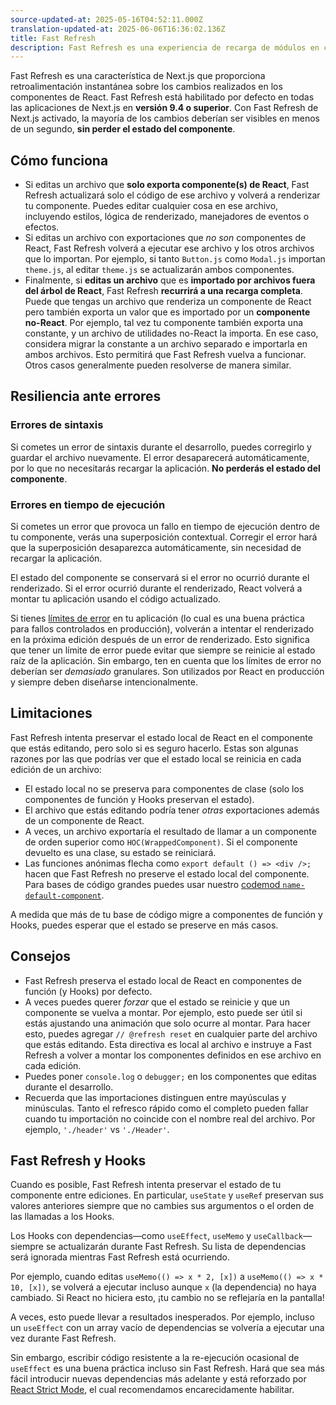 ```yaml
---
source-updated-at: 2025-05-16T04:52:11.000Z
translation-updated-at: 2025-06-06T16:36:02.136Z
title: Fast Refresh
description: Fast Refresh es una experiencia de recarga de módulos en caliente que proporciona retroalimentación instantánea sobre los cambios realizados en los componentes de React.
---
```


Fast Refresh es una característica de Next.js que proporciona retroalimentación instantánea sobre los cambios realizados en los componentes de React. Fast Refresh está habilitado por defecto en todas las aplicaciones de Next.js en **versión 9.4 o superior**. Con Fast Refresh de Next.js activado, la mayoría de los cambios deberían ser visibles en menos de un segundo, **sin perder el estado del componente**.

## Cómo funciona

- Si editas un archivo que **solo exporta componente(s) de React**, Fast Refresh actualizará solo el código de ese archivo y volverá a renderizar tu componente. Puedes editar cualquier cosa en ese archivo, incluyendo estilos, lógica de renderizado, manejadores de eventos o efectos.
- Si editas un archivo con exportaciones que _no son_ componentes de React, Fast Refresh volverá a ejecutar ese archivo y los otros archivos que lo importan. Por ejemplo, si tanto `Button.js` como `Modal.js` importan `theme.js`, al editar `theme.js` se actualizarán ambos componentes.
- Finalmente, si **editas un archivo** que es **importado por archivos fuera del árbol de React**, Fast Refresh **recurrirá a una recarga completa**. Puede que tengas un archivo que renderiza un componente de React pero también exporta un valor que es importado por un **componente no-React**. Por ejemplo, tal vez tu componente también exporta una constante, y un archivo de utilidades no-React la importa. En ese caso, considera migrar la constante a un archivo separado e importarla en ambos archivos. Esto permitirá que Fast Refresh vuelva a funcionar. Otros casos generalmente pueden resolverse de manera similar.

## Resiliencia ante errores

### Errores de sintaxis

Si cometes un error de sintaxis durante el desarrollo, puedes corregirlo y guardar el archivo nuevamente. El error desaparecerá automáticamente, por lo que no necesitarás recargar la aplicación. **No perderás el estado del componente**.

### Errores en tiempo de ejecución

Si cometes un error que provoca un fallo en tiempo de ejecución dentro de tu componente, verás una superposición contextual. Corregir el error hará que la superposición desaparezca automáticamente, sin necesidad de recargar la aplicación.

El estado del componente se conservará si el error no ocurrió durante el renderizado. Si el error ocurrió durante el renderizado, React volverá a montar tu aplicación usando el código actualizado.

Si tienes [límites de error](https://react.dev/reference/react/Component#catching-rendering-errors-with-an-error-boundary) en tu aplicación (lo cual es una buena práctica para fallos controlados en producción), volverán a intentar el renderizado en la próxima edición después de un error de renderizado. Esto significa que tener un límite de error puede evitar que siempre se reinicie al estado raíz de la aplicación. Sin embargo, ten en cuenta que los límites de error no deberían ser _demasiado_ granulares. Son utilizados por React en producción y siempre deben diseñarse intencionalmente.

## Limitaciones

Fast Refresh intenta preservar el estado local de React en el componente que estás editando, pero solo si es seguro hacerlo. Estas son algunas razones por las que podrías ver que el estado local se reinicia en cada edición de un archivo:

- El estado local no se preserva para componentes de clase (solo los componentes de función y Hooks preservan el estado).
- El archivo que estás editando podría tener _otras_ exportaciones además de un componente de React.
- A veces, un archivo exportaría el resultado de llamar a un componente de orden superior como `HOC(WrappedComponent)`. Si el componente devuelto es una clase, su estado se reiniciará.
- Las funciones anónimas flecha como `export default () => <div />;` hacen que Fast Refresh no preserve el estado local del componente. Para bases de código grandes puedes usar nuestro [codemod `name-default-component`](/docs/pages/building-your-application/upgrading/codemods#name-default-component).

A medida que más de tu base de código migre a componentes de función y Hooks, puedes esperar que el estado se preserve en más casos.

## Consejos

- Fast Refresh preserva el estado local de React en componentes de función (y Hooks) por defecto.
- A veces puedes querer _forzar_ que el estado se reinicie y que un componente se vuelva a montar. Por ejemplo, esto puede ser útil si estás ajustando una animación que solo ocurre al montar. Para hacer esto, puedes agregar `// @refresh reset` en cualquier parte del archivo que estás editando. Esta directiva es local al archivo e instruye a Fast Refresh a volver a montar los componentes definidos en ese archivo en cada edición.
- Puedes poner `console.log` o `debugger;` en los componentes que editas durante el desarrollo.
- Recuerda que las importaciones distinguen entre mayúsculas y minúsculas. Tanto el refresco rápido como el completo pueden fallar cuando tu importación no coincide con el nombre real del archivo. Por ejemplo, `'./header'` vs `'./Header'`.

## Fast Refresh y Hooks

Cuando es posible, Fast Refresh intenta preservar el estado de tu componente entre ediciones. En particular, `useState` y `useRef` preservan sus valores anteriores siempre que no cambies sus argumentos o el orden de las llamadas a los Hooks.

Los Hooks con dependencias—como `useEffect`, `useMemo` y `useCallback`—siempre se actualizarán durante Fast Refresh. Su lista de dependencias será ignorada mientras Fast Refresh está ocurriendo.

Por ejemplo, cuando editas `useMemo(() => x * 2, [x])` a `useMemo(() => x * 10, [x])`, se volverá a ejecutar incluso aunque `x` (la dependencia) no haya cambiado. Si React no hiciera esto, ¡tu cambio no se reflejaría en la pantalla!

A veces, esto puede llevar a resultados inesperados. Por ejemplo, incluso un `useEffect` con un array vacío de dependencias se volvería a ejecutar una vez durante Fast Refresh.

Sin embargo, escribir código resistente a la re-ejecución ocasional de `useEffect` es una buena práctica incluso sin Fast Refresh. Hará que sea más fácil introducir nuevas dependencias más adelante y está reforzado por [React Strict Mode](/docs/pages/api-reference/next-config-js/reactStrictMode), el cual recomendamos encarecidamente habilitar.